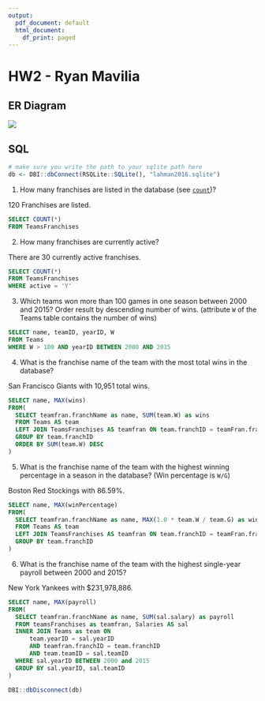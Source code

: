 ```yaml
---
output:
  pdf_document: default
  html_document:
    df_print: paged
---
```

# HW2 - Ryan Mavilia
## ER Diagram

![](er.png)

## SQL

```r
# make sure you write the path to your sqlite path here
db <- DBI::dbConnect(RSQLite::SQLite(), "lahman2016.sqlite")
```

1) How many franchises are listed in the database (see [`count`](https://sqlite.org/lang_aggfunc.html#count))?

120 Franchises are listed.
```sql
SELECT COUNT(*) 
FROM TeamsFranchises
```

2) How many franchises are currently active?

There are 30 currently active franchises.
```sql
SELECT COUNT(*) 
FROM TeamsFranchises
WHERE active = 'Y'
```

3) Which teams won more than 100 games in one season between 2000 and 2015? Order result by descending number of wins. (attribute `W` of the Teams table contains the number of wins)

```sql
SELECT name, teamID, yearID, W
FROM Teams
WHERE W > 100 AND yearID BETWEEN 2000 AND 2015
```


4) What is the franchise name of the team with the most total wins in the database?

San Francisco Giants with 10,951 total wins.
```sql
SELECT name, MAX(wins)
FROM(
  SELECT teamfran.franchName as name, SUM(team.W) as wins
  FROM Teams AS team
  LEFT JOIN TeamsFranchises AS teamfran ON team.franchID = teamFran.franchID
  GROUP BY team.franchID
  ORDER BY SUM(team.W) DESC
)


```

5) What is the franchise name of the team with the highest winning percentage in a season in the database? (Win percentage is `W/G`)

Boston Red Stockings with 86.59%.
```sql
SELECT name, MAX(winPercentage)
FROM(
  SELECT teamfran.franchName as name, MAX(1.0 * team.W / team.G) as winPercentage
  FROM Teams AS team
  LEFT JOIN TeamsFranchises AS teamfran ON team.franchID = teamFran.franchID
  GROUP BY team.franchID
)
```

6) What is the franchise name of the team with the highest single-year payroll between 2000 and 2015?

New York Yankees with $231,978,886.

```sql
SELECT name, MAX(payroll)
FROM(
  SELECT teamfran.franchName as name, SUM(sal.salary) as payroll
  FROM teamsFranchises as teamfran, Salaries AS sal
  INNER JOIN Teams as team ON
      team.yearID = sal.yearID 
      AND teamfran.franchID = team.franchID 
      AND team.teamID = sal.teamID
  WHERE sal.yearID BETWEEN 2000 and 2015
  GROUP BY sal.yearID, sal.teamID
)
```


```r
DBI::dbDisconnect(db)
```
